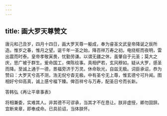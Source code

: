 ```yaml
---
---
---
```

title: 画大罗天尊赞文
---



唐元和己丑岁，四月十四日，画大罗天尊一躯成，奉为睿圣文武皇帝降诞之辰所造。惟岁之春，惟月之望。诞千年一圣之始，降百祥万寿之初。电绕枢而夜明，雷出震而时泰。皇帝孝敬寅畏，忧勤劳谦。以谓无疆之休，虽肇自于元圣；莫大之庆，思广被于群生。爰命国工，俾陈绘事。真相俨若，玄风穆如。疑从大罗，感圣而降。至诚上通于一德，景福旁济于万灵。休命耿光，自兹无极。词臣承诏，恭为赞曰：大罗天兮高不测，浩无倪兮杳无极。中有圣兮无上尊，惟玄德兮可升闻。图相好兮仰高真，诚上感兮福下臻。俾百祥兮与万寿，配圣日兮而长新。

答韩弘《再让平章事表》

将相兼委，实难其人。非其德不可谬承，当其才不在恳让。朕非虚授，卿勿固辞。宜断来章，即奉成命。已具前诏，当体朕怀。